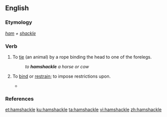 ==English==

===Etymology===
''[[ham]] + [[shackle]]''

===Verb===
{{en-verb|hamshackl|ed}}

# {{lb|en|transitive}} To [[tie]] (an animal) by a rope binding the head to one of the forelegs.
#: ''to '''hamshackle''' a horse or cow''
# {{lb|en|transitive|figurative}} To [[bind]] or [[restrain]]; to impose restrictions upon.
#* {{quote-text|year=2010|author=Steven Ortlepp|title=Introduction to the Interlinear Bible|page=180|passage=Not only are our sources, indicating the pronunciation of the Tetragrammaton, limited, but we are also '''hamshackled''' by certain time constraints.}}

===References===
{{R:Webster 1913}}

[[et:hamshackle]]
[[ku:hamshackle]]
[[ta:hamshackle]]
[[vi:hamshackle]]
[[zh:hamshackle]]